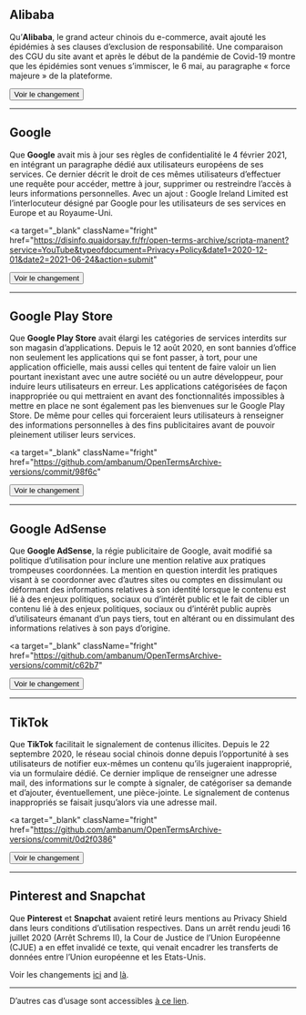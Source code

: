 ## Alibaba

Qu’**Alibaba**, le grand acteur chinois du e-commerce, avait ajouté les épidémies à ses clauses d’exclusion de responsabilité. Une comparaison des CGU du site avant et après le début de la pandémie de Covid-19 montre que les épidémies sont venues s’immiscer, le 6 mai, au paragraphe « force majeure » de la plateforme.

<a target="_blank" className="fright" href="https://github.com/ambanum/CGUs-data/commit/37503cb23">
  <Button type="secondary">Voir le changement</Button>
</a>

---

## Google

Que **Google** avait mis à jour ses règles de confidentialité le 4 février 2021, en intégrant un paragraphe dédié aux utilisateurs européens de ses services. Ce dernier décrit le droit de ces mêmes utilisateurs d’effectuer une requête pour accéder, mettre à jour, supprimer ou restreindre l’accès à leurs informations personnelles. Avec un ajout : Google Ireland Limited est l’interlocuteur désigné par Google pour les utilisateurs de ses services en Europe et au Royaume-Uni.

<a
  target="_blank"
  className="fright"
  href="https://disinfo.quaidorsay.fr/fr/open-terms-archive/scripta-manent?service=YouTube&typeofdocument=Privacy+Policy&date1=2020-12-01&date2=2021-06-24&action=submit"
>
  <Button type="secondary">Voir le changement</Button>
</a>

---

## Google Play Store

Que **Google Play Store** avait élargi les catégories de services interdits sur son magasin d’applications. Depuis le 12 août 2020, en sont bannies d’office non seulement les applications qui se font passer, à tort, pour une application officielle, mais aussi celles qui tentent de faire valoir un lien pourtant inexistant avec une autre société ou un autre développeur, pour induire leurs utilisateurs en erreur. Les applications catégorisées de façon inappropriée ou qui mettraient en avant des fonctionnalités impossibles à mettre en place ne sont également pas les bienvenues sur le Google Play Store. De même pour celles qui forceraient leurs utilisateurs à renseigner des informations personnelles à des fins publicitaires avant de pouvoir pleinement utiliser leurs services.

<a
  target="_blank"
  className="fright"
  href="https://github.com/ambanum/OpenTermsArchive-versions/commit/98f6c"
>
  <Button type="secondary">Voir le changement</Button>
</a>

---

## Google AdSense

Que **Google AdSense**, la régie publicitaire de Google, avait modifié sa politique d’utilisation pour inclure une mention relative aux pratiques trompeuses coordonnées. La mention en question interdit les pratiques visant à se coordonner avec d’autres sites ou comptes en dissimulant ou déformant des informations relatives à son identité lorsque le contenu est lié à des enjeux politiques, sociaux ou d’intérêt public et le fait de cibler un contenu lié à des enjeux politiques, sociaux ou d’intérêt public auprès d’utilisateurs émanant d’un pays tiers, tout en altérant ou en dissimulant des informations relatives à son pays d’origine.

<a
  target="_blank"
  className="fright"
  href="https://github.com/ambanum/OpenTermsArchive-versions/commit/c62b7"
>
  <Button type="secondary">Voir le changement</Button>
</a>

---

## TikTok

Que **TikTok** facilitait le signalement de contenus illicites. Depuis le 22 septembre 2020, le réseau social chinois donne depuis l’opportunité à ses utilisateurs de notifier eux-mêmes un contenu qu’ils jugeraient inapproprié, via un formulaire dédié. Ce dernier implique de renseigner une adresse mail, des informations sur le compte à signaler, de catégoriser sa demande et d’ajouter, éventuellement, une pièce-jointe. Le signalement de contenus inappropriés se faisait jusqu’alors via une adresse mail.

<a
  target="_blank"
  className="fright"
  href="https://github.com/ambanum/OpenTermsArchive-versions/commit/0d2f0386"
>
  <Button type="secondary">Voir le changement</Button>
</a>

---

## Pinterest and Snapchat

Que **Pinterest** et **Snapchat** avaient retiré leurs mentions au Privacy Shield dans leurs conditions d’utilisation respectives. Dans un arrêt rendu jeudi 16 juillet 2020 (Arrêt Schrems II), la Cour de Justice de l’Union Européenne (CJUE) a en effet invalidé ce texte, qui venait encadrer les transferts de données entre l’Union européenne et les Etats-Unis.

Voir les changements <a target="_blank" href="https://github.com/ambanum/OpenTermsArchive-versions/commit/f3b4d04b4">ici</a> and <a target="_blank" href="https://github.com/ambanum/OpenTermsArchive-versions/commit/27beddd06"> là</a>.

---

D’autres cas d’usage sont accessibles <a href="https://github.com/ambanum/OpenTermsArchive/wiki/Études-de-cas" target="_blank">à ce lien</a>.
